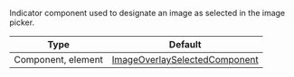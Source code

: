Indicator component used to designate an image as selected in the image picker.

| Type               | Default      |
| ------------------ | ------------ |
| Component, element | [ImageOverlaySelectedComponent](https://github.com/GetStream/stream-chat-react-native/blob/master/package/src/components/AttachmentPicker/components/ImageOverlaySelectedComponent.tsx) |
